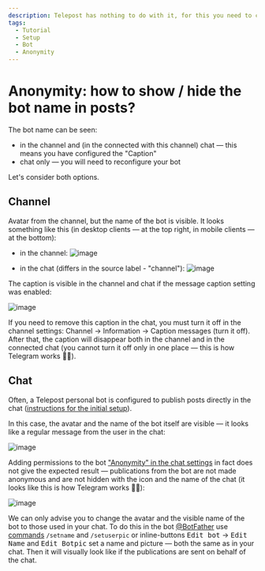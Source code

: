 ```yaml
---
description: Telepost has nothing to do with it, for this you need to configure your channel / chat or bot
tags:
  - Tutorial
  - Setup
  - Bot
  - Anonymity
---
```


# Anonymity: how to show / hide the bot name in posts?

The bot name can be seen:

* in the channel and (in the connected with this channel) chat — this means you have configured the "Caption"
* chat only — you will need to reconfigure your bot

Let's consider both options.

## Channel

Avatar from the channel, but the name of the bot is visible. It looks something like this (in desktop clients — at the top right, in mobile clients — at the bottom):

* in the channel:
  ![image](https://user-images.githubusercontent.com/24430718/108638558-eaee3080-74a0-11eb-9257-e40c5fc08456.png)

* in the chat (differs in the source label - "channel"):
  ![image](https://user-images.githubusercontent.com/24430718/108638076-8205b900-749e-11eb-83b1-0943e89ed681.png)

The caption is visible in the channel and chat if the message caption setting was enabled:

![image](https://user-images.githubusercontent.com/24430718/108638654-533d1200-74a1-11eb-9b13-d8317b521555.png)

If you need to remove this caption in the chat, you must turn it off in the channel settings: Channel → Information → Caption messages (turn it off). After that, the caption will disappear both in the channel and in the connected chat (you cannot turn it off only in one place — this is how Telegram works 🤷‍♂️).

## Chat

Often, a Telepost personal bot is configured to publish posts directly in the chat ([instructions for the initial setup](../start/getting-started.mdx)).

In this case, the avatar and the name of the bot itself are visible — it looks like a regular message from the user in the chat:

![image](https://user-images.githubusercontent.com/24430718/108639081-ac0daa00-74a3-11eb-9012-aadfb59a5d95.png)

Adding permissions to the bot ["Anonymity" in the chat settings](https://telegram.org/blog/filters-anonymous-admins-comments/ru?ln=a#anonimnie-administratori-v-gruppah) in fact does not give the expected result — publications from the bot are not made anonymous and are not hidden with the icon and the name of the chat (it looks like this is how Telegram works 🤷‍♂️):

![image](https://user-images.githubusercontent.com/24430718/108638959-f7738880-74a2-11eb-9633-2ae6cb2e0976.png)

<!-- markdownlint-disable-next-line MD033 -->
We can only advise you to change the avatar and the visible name of the bot to those used in your chat. To do this in the bot [@BotFather](https://t.me/BotFather) use [commands](https://core.telegram.org/bots#botfather-commands) `/setname` and `/setuserpic` or inline-buttons <kbd>Edit bot</kbd> → <kbd>Edit Name</kbd> and <kbd>Edit Botpic</kbd> set a name and picture — both the same as in your chat. Then it will visually look like if the publications are sent on behalf of the chat.
